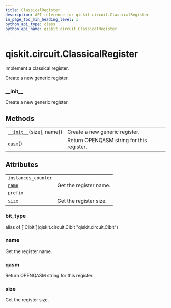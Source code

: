 ```yaml
---
title: ClassicalRegister
description: API reference for qiskit.circuit.ClassicalRegister
in_page_toc_min_heading_level: 1
python_api_type: class
python_api_name: qiskit.circuit.ClassicalRegister
---
```


<span id="qiskit-circuit-classicalregister" />

# qiskit.circuit.ClassicalRegister

<Class id="qiskit.circuit.ClassicalRegister" github="https://github.com/qiskit/qiskit/tree/stable/0.16/qiskit/circuit/classicalregister.py" signature="ClassicalRegister(size, name=None)">
  Implement a classical register.

  Create a new generic register.

  ### \_\_init\_\_

  <Function id="qiskit.circuit.ClassicalRegister.__init__" name="__init__" signature="__init__(size, name=None)">
    Create a new generic register.
  </Function>

  ## Methods

  |                                                                                                                     |                                           |
  | ------------------------------------------------------------------------------------------------------------------- | ----------------------------------------- |
  | [`__init__`](#qiskit.circuit.ClassicalRegister.__init__ "qiskit.circuit.ClassicalRegister.__init__")(size\[, name]) | Create a new generic register.            |
  | [`qasm`](#qiskit.circuit.ClassicalRegister.qasm "qiskit.circuit.ClassicalRegister.qasm")()                          | Return OPENQASM string for this register. |

  ## Attributes

  |                                                                                          |                        |
  | ---------------------------------------------------------------------------------------- | ---------------------- |
  | `instances_counter`                                                                      |                        |
  | [`name`](#qiskit.circuit.ClassicalRegister.name "qiskit.circuit.ClassicalRegister.name") | Get the register name. |
  | `prefix`                                                                                 |                        |
  | [`size`](#qiskit.circuit.ClassicalRegister.size "qiskit.circuit.ClassicalRegister.size") | Get the register size. |

  ### bit\_type

  <Attribute id="qiskit.circuit.ClassicalRegister.bit_type" name="bit_type">
    alias of [`Clbit`](qiskit.circuit.Clbit "qiskit.circuit.Clbit")
  </Attribute>

  ### name

  <Function id="qiskit.circuit.ClassicalRegister.name" name="name" signature="property name">
    Get the register name.
  </Function>

  ### qasm

  <Function id="qiskit.circuit.ClassicalRegister.qasm" name="qasm" signature="qasm()">
    Return OPENQASM string for this register.
  </Function>

  ### size

  <Function id="qiskit.circuit.ClassicalRegister.size" name="size" signature="property size">
    Get the register size.
  </Function>
</Class>

